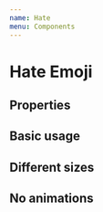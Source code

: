 ```yaml
---
name: Hate
menu: Components
---
```



# Hate Emoji

## Properties

<Props of={Hate} />

## Basic usage

<Playground>
  <Hate />
</Playground>

## Different sizes

<Playground>
  <div style={{display: "flex", padding: 20, flexWrap: 'wrap'}}>
    <Hate size={3} />
    <Hate size={4} />
    <Hate size={5} />
    <Hate size={6} />
    <Hate size={7} />
    <Hate size={8} />
    <Hate size={9} />
    <Hate size={10} />
  </div>
</Playground>

## No animations

<Playground>
  <Hate animate={false} />
</Playground>
